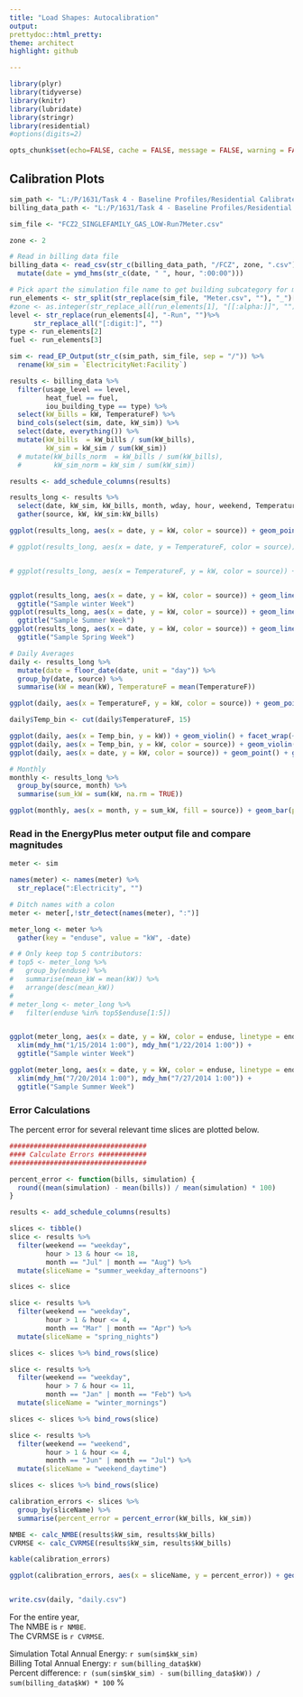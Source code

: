 ```yaml
---
title: "Load Shapes: Autocalibration"
output:
prettydoc::html_pretty:
theme: architect
highlight: github

---
```


```r
library(plyr)
library(tidyverse)
library(knitr)
library(lubridate)
library(stringr)
library(residential)
#options(digits=2)

opts_chunk$set(echo=FALSE, cache = FALSE, message = FALSE, warning = FALSE)
```

## Calibration Plots

```r

sim_path <- "L:/P/1631/Task 4 - Baseline Profiles/Residential Calibrated Models 09182017/FCZ1_FCZ11/FCZ2"
billing_data_path <- "L:/P/1631/Task 4 - Baseline Profiles/Residential Pre-Processor 091417/Data/Cleaned Data/engineering"

sim_file <- "FCZ2_SINGLEFAMILY_GAS_LOW-Run7Meter.csv"

zone <- 2

# Read in billing data file 
billing_data <- read_csv(str_c(billing_data_path, "/FCZ", zone, ".csv")) %>%
  mutate(date = ymd_hms(str_c(date, " ", hour, ":00:00")))

# Pick apart the simulation file name to get building subcategory for meter data filter
run_elements <- str_split(str_replace(sim_file, "Meter.csv", ""), "_")[[1]]
#zone <- as.integer(str_replace_all(run_elements[1], "[[:alpha:]]", "")) 
level <- str_replace(run_elements[4], "-Run", "")%>% 
      str_replace_all("[:digit:]", "")
type <- run_elements[2]
fuel <- run_elements[3]

sim <- read_EP_Output(str_c(sim_path, sim_file, sep = "/")) %>%
  rename(kW_sim = `ElectricityNet:Facility`)

results <- billing_data %>%
  filter(usage_level == level, 
         heat_fuel == fuel, 
         iou_building_type == type) %>%
  select(kW_bills = kW, TemperatureF) %>%
  bind_cols(select(sim, date, kW_sim)) %>%
  select(date, everything()) %>%
  mutate(kW_bills  = kW_bills / sum(kW_bills), 
         kW_sim = kW_sim / sum(kW_sim))
  # mutate(kW_bills_norm  = kW_bills / sum(kW_bills), 
  #        kW_sim_norm = kW_sim / sum(kW_sim))

results <- add_schedule_columns(results)

results_long <- results %>% 
  select(date, kW_sim, kW_bills, month, wday, hour, weekend, TemperatureF) %>% 
  gather(source, kW, kW_sim:kW_bills)

ggplot(results_long, aes(x = date, y = kW, color = source)) + geom_point() + ggtitle("Energy Over Time (hourly)")

# ggplot(results_long, aes(x = date, y = TemperatureF, color = source)) + geom_point() + ggtitle("Temperature Over Time")


# ggplot(results_long, aes(x = TemperatureF, y = kW, color = source)) + geom_point() + ggtitle("Power as a function of TempF")


ggplot(results_long, aes(x = date, y = kW, color = source)) + geom_line() + xlim(mdy_hm("1/15/2014 1:00"), mdy_hm("1/22/2014 1:00")) + 
  ggtitle("Sample winter Week")
ggplot(results_long, aes(x = date, y = kW, color = source)) + geom_line() + xlim(mdy_hm("7/20/2014 1:00"), mdy_hm("7/27/2014 1:00")) + 
  ggtitle("Sample Summer Week")
ggplot(results_long, aes(x = date, y = kW, color = source)) + geom_line() + xlim(mdy_hm("4/15/2014 1:00"), mdy_hm("4/22/2014 1:00")) + 
  ggtitle("Sample Spring Week")

# Daily Averages
daily <- results_long %>% 
  mutate(date = floor_date(date, unit = "day")) %>% 
  group_by(date, source) %>% 
  summarise(kW = mean(kW), TemperatureF = mean(TemperatureF))

ggplot(daily, aes(x = TemperatureF, y = kW, color = source)) + geom_point() + ggtitle("Daily Avg Power as a Function of TempF")

daily$Temp_bin <- cut(daily$TemperatureF, 15)

ggplot(daily, aes(x = Temp_bin, y = kW)) + geom_violin() + facet_wrap(~source) + ggtitle("Daily Avg TempF Bin Visual")
ggplot(daily, aes(x = Temp_bin, y = kW, color = source)) + geom_violin() + ggtitle("Daily Avg TempF Bin Visual")
ggplot(daily, aes(x = date, y = kW, color = source)) + geom_point() + ggtitle("Daily Avg Energy Over Time")

# Monthly 
monthly <- results_long %>%
  group_by(source, month) %>%
  summarise(sum_kW = sum(kW, na.rm = TRUE)) 

ggplot(monthly, aes(x = month, y = sum_kW, fill = source)) + geom_bar(position = "dodge", stat = "identity") + ggtitle("Total kWh/ft^2 per month")


```

### Read in the EnergyPlus meter output file and compare magnitudes

```r
meter <- sim

names(meter) <- names(meter) %>%
  str_replace(":Electricity", "")

# Ditch names with a colon
meter <- meter[,!str_detect(names(meter), ":")]

meter_long <- meter %>% 
  gather(key = "enduse", value = "kW", -date)

# # Only keep top 5 contributors: 
# top5 <- meter_long %>% 
#   group_by(enduse) %>% 
#   summarise(mean_kW = mean(kW)) %>% 
#   arrange(desc(mean_kW))
# 
# meter_long <- meter_long %>% 
#   filter(enduse %in% top5$enduse[1:5])


ggplot(meter_long, aes(x = date, y = kW, color = enduse, linetype = enduse)) + geom_line() +
  xlim(mdy_hm("1/15/2014 1:00"), mdy_hm("1/22/2014 1:00")) + 
  ggtitle("Sample winter Week")

ggplot(meter_long, aes(x = date, y = kW, color = enduse, linetype = enduse)) + geom_line() +  
  xlim(mdy_hm("7/20/2014 1:00"), mdy_hm("7/27/2014 1:00")) + 
  ggtitle("Sample Summer Week")

```



### Error Calculations 

The percent error for several relevant time slices are plotted below. 

```r
##################################
#### Calculate Errors ############
##################################

percent_error <- function(bills, simulation) {
  round((mean(simulation) - mean(bills)) / mean(simulation) * 100)
}

results <- add_schedule_columns(results)

slices <- tibble()
slice <- results %>% 
  filter(weekend == "weekday", 
         hour > 13 & hour <= 18,
         month == "Jul" | month == "Aug") %>% 
  mutate(sliceName = "summer_weekday_afternoons") 

slices <- slice

slice <- results %>% 
  filter(weekend == "weekday", 
         hour > 1 & hour <= 4,
         month == "Mar" | month == "Apr") %>% 
  mutate(sliceName = "spring_nights") 

slices <- slices %>% bind_rows(slice)

slice <- results %>% 
  filter(weekend == "weekday", 
         hour > 7 & hour <= 11,
         month == "Jan" | month == "Feb") %>% 
  mutate(sliceName = "winter_mornings") 

slices <- slices %>% bind_rows(slice)

slice <- results %>% 
  filter(weekend == "weekend", 
         hour > 1 & hour <= 4,
         month == "Jun" | month == "Jul") %>% 
  mutate(sliceName = "weekend_daytime") 

slices <- slices %>% bind_rows(slice)

calibration_errors <- slices %>% 
  group_by(sliceName) %>% 
  summarise(percent_error = percent_error(kW_bills, kW_sim))

NMBE <- calc_NMBE(results$kW_sim, results$kW_bills) 
CVRMSE <- calc_CVRMSE(results$kW_sim, results$kW_bills)  

kable(calibration_errors)

ggplot(calibration_errors, aes(x = sliceName, y = percent_error)) + geom_col()


write.csv(daily, "daily.csv")
```

For the entire year,  
The NMBE is `r NMBE`.   
The CVRMSE is `r CVRMSE`.   

Simulation Total Annual Energy: `r sum(sim$kW_sim)`  
Billing Total Annual Energy: `r sum(billing_data$kW)`  
Percent difference: `r (sum(sim$kW_sim) - sum(billing_data$kW)) / sum(billing_data$kW) * 100` %    
